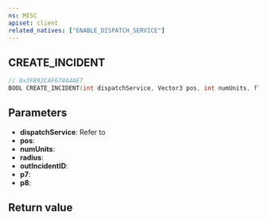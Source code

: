 ```yaml
---
ns: MISC
apiset: client
related_natives: ["ENABLE_DISPATCH_SERVICE"]
---
```

## CREATE_INCIDENT

```c
// 0x3F892CAF67444AE7
BOOL CREATE_INCIDENT(int dispatchService, Vector3 pos, int numUnits, float radius, int* outIncidentID, Any p7, Any p8);
```


## Parameters
* **dispatchService**: Refer to <EmbeddedEnum name="eDispatchService" />
* **pos**:
* **numUnits**:
* **radius**:
* **outIncidentID**:
* **p7**:
* **p8**:

## Return value